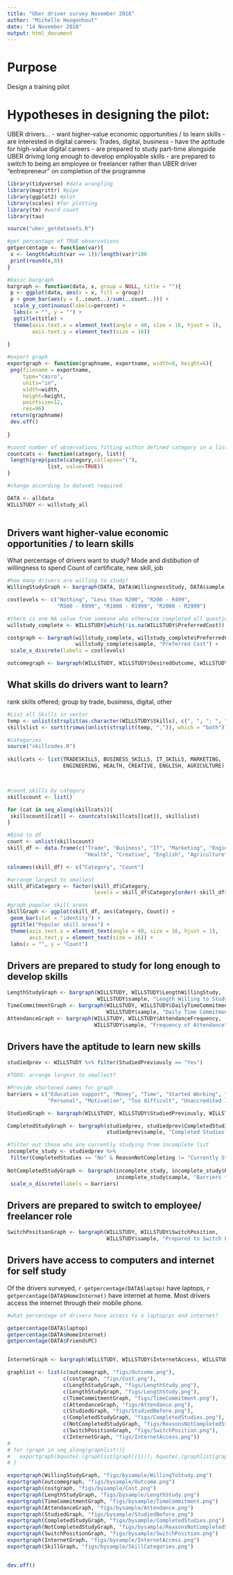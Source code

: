```yaml
---
title: "Uber driver survey November 2018"
author: "Michelle Hoogenhout"
date: "14 November 2018"
output: html_document
---
```


# Purpose 
Design a training pilot

# Hypotheses in designing the pilot:

UBER drivers...
- want higher-value economic opportunities / to learn skills
- are interested in digital careers: Trades, digital, business
- have the aptitude for high-value digital careers
- are prepared to study part-time alongside UBER driving long enough to develop employable skills
- are prepared to switch to being an employee or freelancer rather than UBER driver "entrepreneur" on completion of the programme

```r

library(tidyverse) #data wrangling
library(magrittr) #pipe
library(ggplot2) #plot
library(scales) #for plotting
library(tm) #word count 
library(tau)

source("uber_getdatasets.R")

```

```r

#get percentage of TRUE observations
getpercentage <- function(var){
 x <- length(which(var == 1))/length(var)*100
 print(round(x,0))
}

#basic bargraph
bargraph <- function(data, x, group = NULL, title = ""){
 p <- ggplot(data, aes(x = x, fill = group))
 p + geom_bar(aes(y = (..count..)/sum(..count..))) + 
  scale_y_continuous(labels=percent) + 
  labs(x = "", y = "") +
  ggtitle(title) +
  theme(axis.text.x = element_text(angle = 40, size = 16, hjust = 1),
        axis.text.y = element_text(size = 16))
 
}

#export graph
exportgraph <- function(graphname, exportname, width=8, height=6){
 png(filename = exportname, 
     type="cairo",
     units="in", 
     width=width, 
     height=height, 
     pointsize=12, 
     res=96)
 return(graphname)
 dev.off()
 
}

#count number of observations fitting within defined category in a list
countcats <- function(category, list){
 length(grep(paste(category,collapse="|"), 
             list, value=TRUE))
}

```


```r

#change according to dataset required

DATA <- alldata
WILLSTUDY <- willstudy_all
                 
```


## Drivers want higher-value economic opportunities / to learn skills

What percentage of drivers want to study?
Mode and distibution of willingness to spend
Count of certificate, new skill, job

```r

#how many drivers are willing to study?
WillingStudyGraph <- bargraph(DATA, DATA$WillingnessStudy, DATA$sample, "Willing to Study Part-Time?")

costlevels <- c("Nothing", "Less than R200", "R200 - R499", 
                "R500 - R999", "R1000 - R1999", "R2000 - R2999")

#there is one NA value from someone who otherwise completed all questiosn - drop NA
willstudy_complete <- WILLSTUDY[which(!is.na(WILLSTUDY$PreferredCost)),]

costgraph <- bargraph(willstudy_complete, willstudy_complete$PreferredCost, 
                      willstudy_complete$sample, "Preferred Cost") +
 scale_x_discrete(labels = costlevels)

outcomegraph <- bargraph(WILLSTUDY, WILLSTUDY$DesiredOutcome, WILLSTUDY$sample, "Desired Outcome")

```


## What skills do drivers want to learn?
rank skills offered; group by trade, business, digital, other

```r

#List all Skills in vector
temp <- unlist(strsplit(as.character(WILLSTUDY$Skills), c(", ", "; ", " AND ")))
skillslist <- sort(trimws(unlist(strsplit(temp, ",")), which = "both"))

#categories
source("skillcodes.R")    
           
skillcats <- list(TRADESKILLS, BUSINESS_SKILLS, IT_SKILLS, MARKETING, 
                  ENGINEERING, HEALTH, CREATIVE, ENGLISH, AGRICULTURE)



#count skills by category
skillscount <- list()

for (cat in seq_along(skillcats)){
 skillscount[[cat]] <- countcats(skillcats[[cat]], skillslist)
}

#Bind to df
count <- unlist(skillscount)
skill_df <- data.frame(c("Trade", "Business", "IT", "Marketing", "Engineering", 
                         "Health", "Creative", "English", "Agriculture"), count)

colnames(skill_df) <- c("Category", "Count")

#arrange largest to smallest
skill_df$Category <- factor(skill_df$Category, 
                            levels = skill_df$Category[order(-skill_df$Count)])

#graph popular skill areas 
SkillGraph <- ggplot(skill_df, aes(Category, Count)) +
 geom_bar(stat = "identity") + 
 ggtitle("Popular skill areas") +
 theme(axis.text.x = element_text(angle = 40, size = 16, hjust = 1),
       axis.text.y = element_text(size = 16)) +
 labs(x = "", y = "Count")

```


## Drivers are prepared to study for long enough to develop skills

```r

LengthStudyGraph <- bargraph(WILLSTUDY, WILLSTUDY$LengthWillingStudy, 
                             WILLSTUDY$sample, "Length Willing to Study")
TimeCommitmentGraph <- bargraph(WILLSTUDY, WILLSTUDY$DailyTimeCommitment, 
                                WILLSTUDY$sample, "Daily Time Commitment")
AttendanceGraph <- bargraph(WILLSTUDY, WILLSTUDY$AttendanceFrequency, 
                            WILLSTUDY$sample, "Frequency of Attendance")

```


## Drivers have the aptitude to learn new skills


```r

studiedprev <- WILLSTUDY %>% filter(StudiedPreviously == "Yes")

#TODO: arrange largest to smallest?

#Provide shortened names for graph
barriers = c("Education support", "Money", "Time", "Started Working", "Prefer not to say", 
             "Personal", "Motivation", "Too difficult", "Unaccredited Institution")

StudiedGraph <- bargraph(WILLSTUDY, WILLSTUDY$StudiedPreviously, WILLSTUDY$sample, "Studied Previously?")

CompletedStudyGraph <- bargraph(studiedprev, studiedprev$CompletedStudies, 
                                studiedprev$sample, "Completed Studies?")

#filter out those who are currently studying from incomplete list
incomplete_study <- studiedprev %>% 
 filter(CompletedStudies == "No" & ReasonNotCompleting != "Currently Studying")
 
NotCompletedStudyGraph <- bargraph(incomplete_study, incomplete_study$ReasonNotCompleting, 
                                   incomplete_study$sample, "Barriers to Completion") +
 scale_x_discrete(labels = barriers)

```


## Drivers are prepared to switch to employee/ freelancer role

```r

SwitchPositionGraph <- bargraph(WILLSTUDY, WILLSTUDY$SwitchPosition, 
                                WILLSTUDY$sample, "Prepared to Switch Position")

```


## Drivers have access to computers and internet for self study

Of the drivers surveyed, `r getpercentage(DATA$laptop)` have laptops, `r getpercentage(DATA$HomeInternet)` have internet at home. Most drivers access the internet through their mobile phone. 


```r

#what percentage of drivers have access to a laptop/pc and internet?

getpercentage(DATA$laptop)
getpercentage(DATA$HomeInternet)
getpercentage(DATA$FriendsPC)


InternetGraph <- bargraph(WILLSTUDY, WILLSTUDY$InternetAccess, WILLSTUDY$sample, "Method of Internet Access")

```

```r

graphlist <- list(c(outcomegraph, "figs/Outcome.png"),
                  c(costgraph, "figs/Cost.png"),
                  c(LengthStudyGraph, "figs/LengthStudy.png"),
                  c(LengthStudyGraph, "figs/LengthStudy.png"),
                  c(TimeCommitmentGraph, "figs/TimeCommitment.png"),
                  c(AttendanceGraph, "figs/Attendance.png"),
                  c(StudiedGraph, "figs/StudiedBefore.png"),
                  c(CompletedStudyGraph, "figs/CompletedStudies.png"),
                  c(NotCompletedStudyGraph, "figs/ReasonsNotCompletedStudy.png"),
                  c(SwitchPositionGraph, "figs/SwitchPosition.png"),
                  c(InternetGraph, "figs/InternetAccess.png"))
# 
# for (graph in seq_along(graphlist)){
#   exportgraph(bquote(.(graphlist[graph][1])), bquote(.(graphlist[graph[2]])))
# }

exportgraph(WillingStudyGraph, "figs/bysample/WillingToStudy.png")
exportgraph(outcomegraph, "figs/bysample/Outcome.png")
exportgraph(costgraph, "figs/bysample/Cost.png")
exportgraph(LengthStudyGraph, "figs/bysample/LengthStudy.png")
exportgraph(TimeCommitmentGraph, "figs/bysample/TimeCommitment.png")
exportgraph(AttendanceGraph, "figs/bysample/Attendance.png")
exportgraph(StudiedGraph, "figs/bysample/StudiedBefore.png")
exportgraph(CompletedStudyGraph, "figs/bysample/CompletedStudies.png")
exportgraph(NotCompletedStudyGraph, "figs/bysample/ReasonsNotCompletedStudy.png")
exportgraph(SwitchPositionGraph, "figs/bysample/SwitchPosition.png")
exportgraph(InternetGraph, "figs/bysample/InternetAccess.png")
exportgraph(SkillGraph, "figs/bysample/SkillCategories.png")


dev.off()
```

